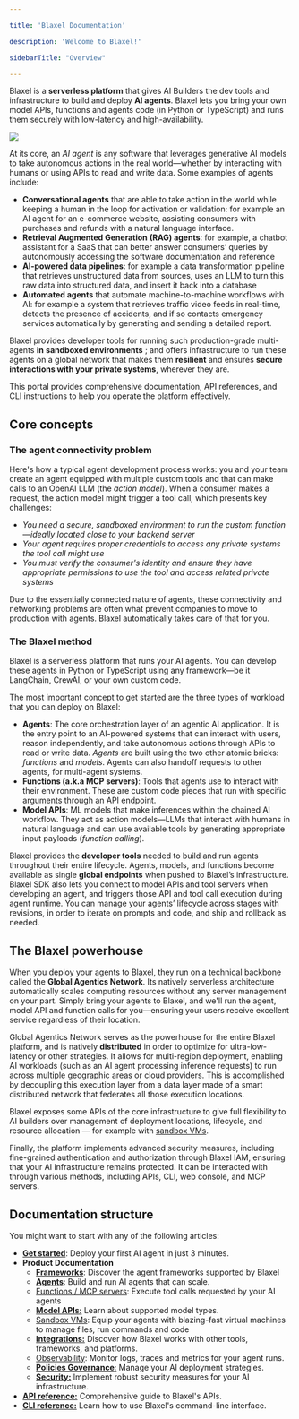 ```yaml
---

title: 'Blaxel Documentation'

description: 'Welcome to Blaxel!'

sidebarTitle: "Overview"

---
```


Blaxel is a **serverless platform** that gives AI Builders the dev tools and infrastructure to build and deploy **AI agents**. Blaxel lets you bring your own model APIs, functions and agents code (in Python or TypeScript) and runs them securely with low-latency and high-availability.

<Frame>
<img src="/img/general/overview-with-map.png" />
</Frame>

At its core, an *AI agent* is any software that leverages generative AI models to take autonomous actions in the real world—whether by interacting with humans or using APIs to read and write data. Some examples of agents include:

- **Conversational agents** that are able to take action in the world while keeping a human in the loop for activation or validation: for example an AI agent for an e-commerce website, assisting consumers with purchases and refunds with a natural language interface.
- **Retrieval Augmented Generation** **(RAG) agents**: for example, a chatbot assistant for a SaaS that can better answer consumers’ queries by autonomously accessing the software documentation and reference
- **AI-powered data pipelines**: for example a data transformation pipeline that retrieves unstructured data from sources, uses an LLM to turn this raw data into structured data, and insert it back into a database
- **Automated agents** that automate machine-to-machine workflows with AI: for example a system that retrieves traffic video feeds in real-time, detects the presence of accidents, and if so contacts emergency services automatically by generating and sending a detailed report.

Blaxel provides developer tools for running such production-grade multi-agents **in** **sandboxed environments** ; and offers infrastructure to run these agents on a global network that makes them **resilient** and ensures **secure interactions with your private systems**, wherever they are.

This portal provides comprehensive documentation, API references, and CLI instructions to help you operate the platform effectively.

## Core concepts

### The agent connectivity problem

Here's how a typical agent development process works: you and your team create an agent equipped with multiple custom tools and that can make calls to an OpenAI LLM (the *action model*). When a consumer makes a request, the action model might trigger a tool call, which presents key challenges:

- *You need a secure, sandboxed environment to run the custom function—ideally located close to your backend server*
- *Your agent requires proper credentials to access any private systems the tool call might use*
- *You must verify the consumer's identity and ensure they have appropriate permissions to use the tool and access related private systems*

Due to the essentially connected nature of agents, these connectivity and networking problems are often what prevent companies to move to production with agents. Blaxel automatically takes care of that for you.

### The Blaxel method

Blaxel is a serverless platform that runs your AI agents. You can develop these agents in Python or TypeScript using any framework—be it LangChain, CrewAI, or your own custom code. 

The most important concept to get started are the three types of workload that you can deploy on Blaxel:

- **Agents**: The core orchestration layer of an agentic AI application. It is the entry point to an AI-powered systems that can interact with users, reason independently, and take autonomous actions through APIs to read or write data. *Agents* are built using the two other atomic bricks: *functions* and *models*. Agents can also handoff requests to other agents, for multi-agent systems.
- **Functions (a.k.a MCP servers)**: Tools that agents use to interact with their environment. These are custom code pieces that run with specific arguments through an API endpoint.
- **Model APIs**: ML models that make inferences within the chained AI workflow. They act as action models—LLMs that interact with humans in natural language and can use available tools by generating appropriate input payloads (*function calling*).

Blaxel provides the **developer tools** needed to build and run agents throughout their entire lifecycle. Agents, models, and functions become available as single **global endpoints** when pushed to Blaxel’s infrastructure. Blaxel SDK also lets you connect to model APIs and tool servers when developing an agent, and triggers those API and tool call execution during agent runtime. You can manage your agents’ lifecycle across stages with revisions, in order to iterate on prompts and code, and ship and rollback as needed. 

## The Blaxel powerhouse

When you deploy your agents to Blaxel, they run on a technical backbone called the **Global Agentics Network**. Its natively serverless architecture automatically scales computing resources without any server management on your part. Simply bring your agents to Blaxel, and we'll run the agent, model API and function calls for you—ensuring your users receive excellent service regardless of their location.

Global Agentics Network serves as the powerhouse for the entire Blaxel platform, and is natively **distributed** in order to optimize for ultra-low-latency or other strategies. It allows for multi-region deployment, enabling AI workloads (such as an AI agent processing inference requests) to run across multiple geographic areas or cloud providers. This is accomplished by decoupling this execution layer from a data layer made of a smart distributed network that federates all those execution locations.

Blaxel exposes some APIs of the core infrastructure to give full flexibility to AI builders over management of deployment locations, lifecycle, and resource allocation — for example with [sandbox VMs](UVM/Overview).

Finally, the platform implements advanced security measures, including fine-grained authentication and authorization through Blaxel IAM, ensuring that your AI infrastructure remains protected. It can be interacted with through various methods, including APIs, CLI, web console, and MCP servers.

## Documentation structure

You might want to start with any of the following articles:

- [**Get started**](Get-started): Deploy your first AI agent in just 3 minutes.
- **Product Documentation**
    - [**Frameworks**](Frameworks/Overview): Discover the agent frameworks supported by Blaxel
    - [**Agents**](Agents/Overview): Build and run AI agents that can scale.
    - [Functions / MCP servers](Functions/Overview): Execute tool calls requested by your AI agents
    - [**Model APIs:**](Models/Overview) Learn about supported model types.
    - [Sandbox VMs](UVM/Overview): Equip your agents with blazing-fast virtual machines to manage files, run commands and code
    - [**Integrations:**](Integrations/HuggingFace) Discover how Blaxel works with other tools, frameworks, and platforms.
    - [Observability](Observability/Overview): Monitor logs, traces and metrics for your agent runs.
    - [**Policies Governance**](Model-Governance/Policies%2013847e47b1ea817daa5bcd58129a9bdb)[:](Model-Governance/Environments) Manage your AI deployment strategies.
    - [**Security:**](Security/Workspace-access-control) Implement robust security measures for your AI infrastructure.
- [**API reference:**](https://docs.blaxel.ai/api-reference/introduction) Comprehensive guide to Blaxel's APIs.
- [**CLI reference:**](https://docs.blaxel.ai/cli-reference/introduction) Learn how to use Blaxel's command-line interface.